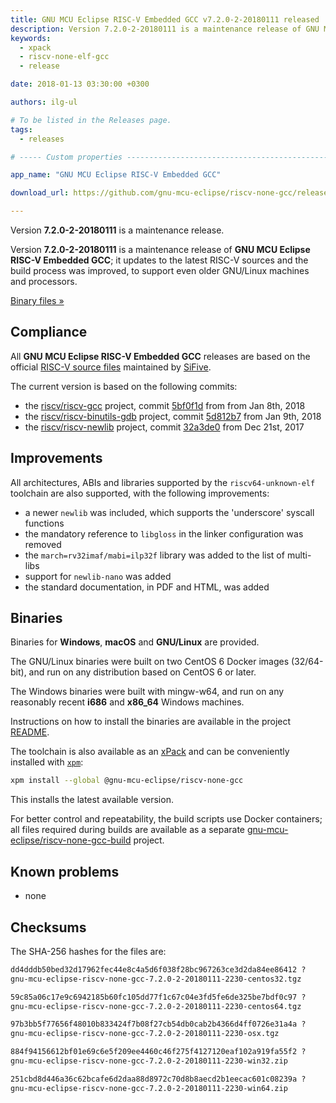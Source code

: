 ```yaml
---
title: GNU MCU Eclipse RISC-V Embedded GCC v7.2.0-2-20180111 released
description: Version 7.2.0-2-20180111 is a maintenance release of GNU MCU Eclipse RISC-V Embedded GCC.
keywords:
  - xpack
  - riscv-none-elf-gcc
  - release

date: 2018-01-13 03:30:00 +0300

authors: ilg-ul

# To be listed in the Releases page.
tags:
  - releases

# ----- Custom properties -----------------------------------------------------

app_name: "GNU MCU Eclipse RISC-V Embedded GCC"

download_url: https://github.com/gnu-mcu-eclipse/riscv-none-gcc/releases/tag/v7.2.0-2-20180110/

---
```


<head><title>{frontMatter.title}</title></head>

Version **7.2.0-2-20180111** is a maintenance release.

<!-- truncate -->

Version **7.2.0-2-20180111** is a maintenance release of **GNU MCU Eclipse RISC-V Embedded GCC**; it updates to the latest RISC-V sources and the build process was improved, to support even older GNU/Linux machines and processors.

<!-- truncate -->

<p><a href={frontMatter.download_url}>Binary files »</a></p>

## Compliance

All **GNU MCU Eclipse RISC-V Embedded GCC** releases are based on the official [RISC-V source files](https://github.com/riscv/riscv-gcc) maintained by [SiFive](https://www.sifive.com).

The current version is based on the following commits:

- the [riscv/riscv-gcc](https://github.com/riscv/riscv-gcc) project, commit [5bf0f1d](https://github.com/gnu-mcu-eclipse/riscv-none-gcc/commit/5bf0f1db0ed4dd3e0cdd9395e7b258234ac976d9) from from Jan 8th, 2018
- the [riscv/riscv-binutils-gdb](https://github.com/riscv/riscv-binutils-gdb) project, commit [5d812b7](https://github.com/gnu-mcu-eclipse/riscv-binutils-gdb/commit/5d812b72c943d8cfa08d67baed73d1a64eb943e7) from Jan 9th, 2018
- the [riscv/riscv-newlib](https://github.com/riscv/riscv-newlib) project, commit [32a3de0](https://github.com/gnu-mcu-eclipse/riscv-newlib/commit/32a3de0bba1535fc1ca0d8dfae147d1dacaf0979) from Dec 21st, 2017

## Improvements

All architectures, ABIs and libraries supported by the `riscv64-unknown-elf` toolchain are also supported, with the following improvements:

* a newer `newlib` was included, which supports the 'underscore' syscall functions
* the mandatory reference to `libgloss` in the linker configuration was removed
* the `march=rv32imaf/mabi=ilp32f` library was added to the list of multi-libs
* support for `newlib-nano` was added
* the standard documentation, in PDF and HTML, was added

## Binaries

Binaries for **Windows**, **macOS** and **GNU/Linux** are provided.

The GNU/Linux binaries were built on two CentOS 6 Docker images (32/64-bit), and run on any distribution based on CentOS 6 or later.

The Windows binaries were built with mingw-w64, and run on any reasonably recent **i686** and **x86_64** Windows machines.

Instructions on how to install the binaries are available in the project [README](https://github.com/xpack-dev-tools/riscv-none-embed-gcc-xpack).

The toolchain is also available as an [xPack](https://www.npmjs.com/package/@gnu-mcu-eclipse/riscv-none-gcc) and can be conveniently installed with [`xpm`](https://www.npmjs.com/package/xpm):

```sh
xpm install --global @gnu-mcu-eclipse/riscv-none-gcc
```

This installs the latest available version.

For better control and repeatability, the build scripts use Docker containers; all files required during builds are available as a separate [gnu-mcu-eclipse/riscv-none-gcc-build](https://github.com/gnu-mcu-eclipse/riscv-none-gcc-build) project.

## Known problems

* none

## Checksums

The SHA-256 hashes for the files are:

```txt
dd4dddb50bed32d17962fec44e8c4a5d6f038f28bc967263ce3d2da84ee86412 ?
gnu-mcu-eclipse-riscv-none-gcc-7.2.0-2-20180111-2230-centos32.tgz

59c85a06c17e9c6942185b60fc105dd77f1c67c04e3fd5fe6de325be7bdf0c97 ?
gnu-mcu-eclipse-riscv-none-gcc-7.2.0-2-20180111-2230-centos64.tgz

97b3bb5f77656f48010b833424f7b08f27cb54db0cab2b4366d4ff0726e31a4a ?
gnu-mcu-eclipse-riscv-none-gcc-7.2.0-2-20180111-2230-osx.tgz

884f94156612bf01e69c6e5f209ee4460c46f275f4127120eaf102a919fa55f2 ?
gnu-mcu-eclipse-riscv-none-gcc-7.2.0-2-20180111-2230-win32.zip

251cbd8d446a36c62bcafe6d2daa88d8972c70d8b8aecd2b1eecac601c08239a ?
gnu-mcu-eclipse-riscv-none-gcc-7.2.0-2-20180111-2230-win64.zip
```

